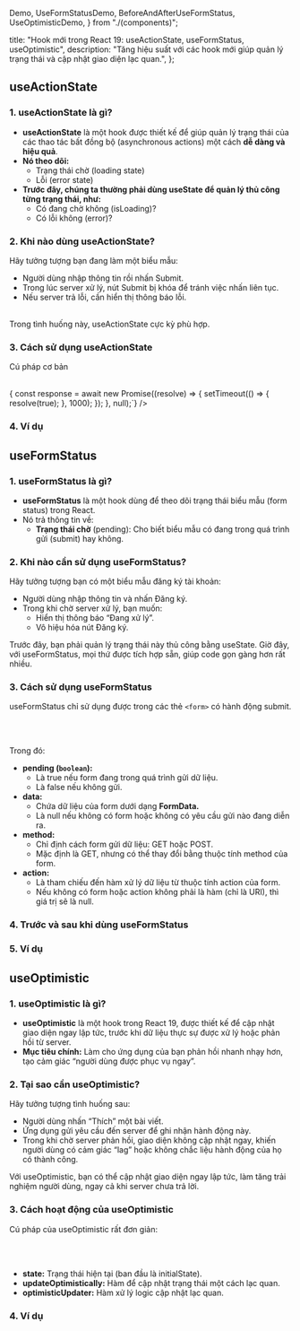   Demo,
  UseFormStatusDemo,
  BeforeAndAfterUseFormStatus,
  UseOptimisticDemo,
} from "./(components)";

  title:
    "Hook mới trong React 19: useActionState, useFormStatus, useOptimistic",
  description:
    "Tăng hiệu suất với các hook mới giúp quản lý trạng thái và cập nhật giao diện lạc quan.",
};

## useActionState

### 1. useActionState là gì?

- **useActionState** là một hook được thiết kế để giúp quản lý trạng thái của các thao tác bất đồng bộ (asynchronous actions) một cách **dễ dàng và hiệu quả**.
- **Nó theo dõi:**
  - Trạng thái chờ (loading state)
  - Lỗi (error state)
- **Trước đây, chúng ta thường phải dùng useState để quản lý thủ công từng trạng thái, như:**
  - Có đang chờ không (isLoading)?
  - Có lỗi không (error)?

### 2. Khi nào dùng useActionState?

Hãy tưởng tượng bạn đang làm một biểu mẫu:

- Người dùng nhập thông tin rồi nhấn Submit.
- Trong lúc server xử lý, nút Submit bị khóa để tránh việc nhấn liên tục.
- Nếu server trả lỗi, cần hiển thị thông báo lỗi. <br /> <br />

Trong tình huống này, useActionState cực kỳ phù hợp.

### 3. Cách sử dụng useActionState

Cú pháp cơ bản

<br />
<HighLight
  language="tsx"
  code={`const [formState, submitAction, isPending] = useActionState(async (previousState, formData) => {
      const response = await new Promise((resolve) => {
        setTimeout(() => {
          resolve(true);
        }, 1000);
      });
  }, null);`}
/>

### 4. Ví dụ

<Demo />

## useFormStatus

### 1. useFormStatus là gì?

- **useFormStatus** là một hook dùng để theo dõi trạng thái biểu mẫu (form status) trong React.
- Nó trả thông tin về:
  - **Trạng thái chờ** (pending): Cho biết biểu mẫu có đang trong quá trình gửi (submit) hay không.

### 2. Khi nào cần sử dụng useFormStatus?

Hãy tưởng tượng bạn có một biểu mẫu đăng ký tài khoản:

- Người dùng nhập thông tin và nhấn Đăng ký.
- Trong khi chờ server xử lý, bạn muốn:
  - Hiển thị thông báo “Đang xử lý”.
  - Vô hiệu hóa nút Đăng ký.

Trước đây, bạn phải quản lý trạng thái này thủ công bằng useState. Giờ đây, với useFormStatus, mọi thứ được tích hợp sẵn, giúp code gọn gàng hơn rất nhiều.

### 3. Cách sử dụng useFormStatus

useFormStatus chỉ sử dụng được trong các thẻ `<form>` có hành động submit.

<br />
<HighLight
  language="tsx"
  code={`const { pending, data, method, action } = useFormStatus();`}
/>
<br />

Trong đó:

- **pending (`boolean`):**
  - Là true nếu form đang trong quá trình gửi dữ liệu.
  - Là false nếu không gửi.
- **data:**
  - Chứa dữ liệu của form dưới dạng **FormData.**
  - Là null nếu không có form hoặc không có yêu cầu gửi nào đang diễn ra.
- **method:**
  - Chỉ định cách form gửi dữ liệu: GET hoặc POST.
  - Mặc định là GET, nhưng có thể thay đổi bằng thuộc tính method của form.
- **action:**
  - Là tham chiếu đến hàm xử lý dữ liệu từ thuộc tính action của form.
  - Nếu không có form hoặc action không phải là hàm (chỉ là URI), thì giá trị sẽ là null.

### 4. Trước và sau khi dùng useFormStatus

<BeforeAndAfterUseFormStatus />

### 5. Ví dụ

<UseFormStatusDemo />

## useOptimistic

### 1. useOptimistic là gì?

- **useOptimistic** là một hook trong React 19, được thiết kế để cập nhật giao diện ngay lập tức, trước khi dữ liệu thực sự được xử lý hoặc phản hồi từ server.
- **Mục tiêu chính:** Làm cho ứng dụng của bạn phản hồi nhanh nhạy hơn, tạo cảm giác “người dùng được phục vụ ngay”.

### 2. Tại sao cần useOptimistic?

Hãy tưởng tượng tình huống sau:

- Người dùng nhấn “Thích” một bài viết.
- Ứng dụng gửi yêu cầu đến server để ghi nhận hành động này.
- Trong khi chờ server phản hồi, giao diện không cập nhật ngay, khiến người dùng có cảm giác “lag” hoặc không chắc liệu hành động của họ có thành công.

Với useOptimistic, bạn có thể cập nhật giao diện ngay lập tức, làm tăng trải nghiệm người dùng, ngay cả khi server chưa trả lời.

### 3. Cách hoạt động của useOptimistic

Cú pháp của useOptimistic rất đơn giản:

<br />
<HighLight
  language="tsx"
  code={`const [state, updateOptimistically] = useOptimistic(initialState, optimisticUpdater);`}
/>
<br />

- **state:** Trạng thái hiện tại (ban đầu là initialState).
- **updateOptimistically:** Hàm để cập nhật trạng thái một cách lạc quan.
- **optimisticUpdater:** Hàm xử lý logic cập nhật lạc quan.

### 4. Ví dụ

<UseOptimisticDemo />
